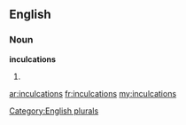 ==English==

===Noun===
'''inculcations'''

# {{plural of|[[inculcation]]}}

[[Category:English plurals]]

[[ar:inculcations]]
[[fr:inculcations]]
[[my:inculcations]]
